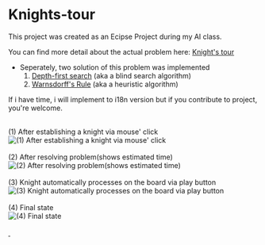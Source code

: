 = Knights-tour =

This project was created as an Ecipse Project during my AI class.

You can find more detail about the actual problem here: [http://en.wikipedia.org/wiki/Knight's_tour Knight's tour]

* Seperately, two solution of this problem was implemented
*# [http://en.wikipedia.org/wiki/Depth-first_search Depth-first search] (aka a blind search algorithm)
*# [http://warnsdorff.com/ Warnsdorff's Rule] (aka a heuristic algorithm) 

If i have time, i will implement to i18n version but if you contribute to project, you're welcome.

<br>
(1) After establishing a knight via mouse' click<br>
<img src="img/screenshot.1.png" alt="(1) After establishing a knight via mouse' click" >
<br><br>
(2) After resolving problem(shows estimated time)<br>
<img src="img/screenshot.2.png" alt="(2) After resolving problem(shows estimated time)" >
<br><br>
(3) Knight automatically processes on the board via play button<br>
<img src="img/screenshot.3.png" alt="(3) Knight automatically processes on the board via play button" >
<br><br>
(4) Final state<br>
<img src="img/screenshot.4.png" alt="(4) Final state" >
<br><br>
<a href="https://plus.google.com/+VeysiErtekin?rel=author">&nbsp;</a>
